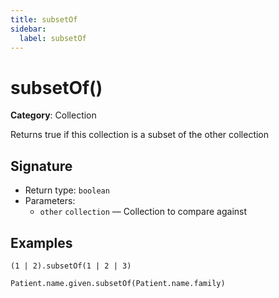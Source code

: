 ```yaml
---
title: subsetOf
sidebar:
  label: subsetOf
---
```


# subsetOf()

**Category**: Collection

Returns true if this collection is a subset of the other collection

## Signature

- Return type: `boolean`
- Parameters:
  - `other` `collection` — Collection to compare against

## Examples

```fhirpath
(1 | 2).subsetOf(1 | 2 | 3)
```

```fhirpath
Patient.name.given.subsetOf(Patient.name.family)
```

